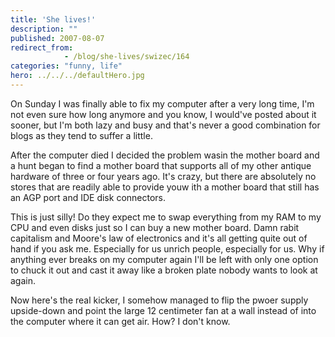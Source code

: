```yaml
---
title: 'She lives!'
description: ""
published: 2007-08-07
redirect_from: 
            - /blog/she-lives/swizec/164
categories: "funny, life"
hero: ../../../defaultHero.jpg
---
```

On Sunday I was finally able to fix my computer after a very long time, I&#x27;m not even sure how long anymore and you know, I would&#x27;ve posted about it sooner, but I&#x27;m both lazy and busy and that&#x27;s never a good combination for blogs as they tend to suffer a little.

After the computer died I decided the problem wasin the mother board and a hunt began to find a mother board that supports all of my other antique hardware of three or four years ago. It&#x27;s crazy, but there are absolutely no stores that are readily able to provide youw ith a mother board that still has an AGP port and IDE disk connectors.

This is just silly! Do they expect me to swap everything from my RAM to my CPU and even disks just so I can buy a new mother board. Damn rabit capitalism and Moore&#x27;s law of electronics and it&#x27;s all getting quite out of hand if you ask me. Especially for us unrich people, especially for us. Why if anything ever breaks on my computer again I&#x27;ll be left with only one option to chuck it out and cast it away like a broken plate nobody wants to look at again.

Now here&#x27;s the real kicker, I somehow managed to flip the pwoer supply upside-down and point the large 12 centimeter fan at a wall instead of into the computer where it can get air. How? I don&#x27;t know.
